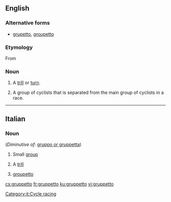 ==English==

===Alternative forms===
* [[grupetto]], [[groupetto]]

===Etymology===
From {{etyl|it|en}}

===Noun===
{{en-noun|pl=gruppetti|pl2=gruppettos}}

# {{context|music}} A [[trill]] or [[turn]].
# {{context|cycling}} A group of cyclists that is separated from the main group of cyclists in a race.

----

==Italian==

===Noun===
{{it-noun|gruppett|m|o|i}} (''Diminutive of'': [[gruppo or gruppetta]])

# Small [[group]]
# {{context|music|lang=it}} A [[trill]]
# {{context|cycle racing|lang=it}} [[groupetto]]
[[Category:it:Cycle racing]]

[[cs:gruppetto]]
[[fr:gruppetto]]
[[ku:gruppetto]]
[[vi:gruppetto]]